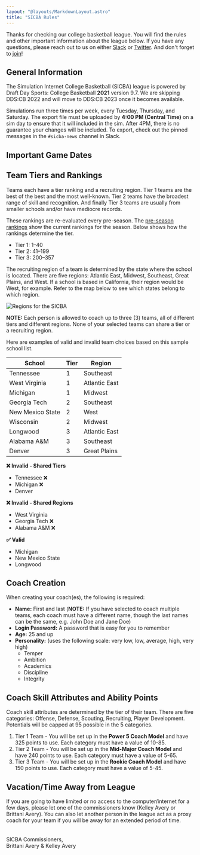 ```yaml
---
layout: "@layouts/MarkdownLayout.astro"
title: "SICBA Rules"
---
```



Thanks for checking our college basketball league. You will find the rules and other important information about the league below. If you have any questions, please reach out to us on either [Slack](https://join.slack.com/t/sibabball/shared_invite/zt-grkrrq9i-je57xB2Y7NGoPTh0GlKNNg) or [Twitter](https://twitter.com/SIBA_AveryINC). And don't forget to [join](/join)!

## General Information

The Simulation Internet College Basketball (SICBA) league is powered by Draft Day Sports: College Basketball **2021** version 9.7. We are skipping DDS:CB 2022 and will move to DDS:CB 2023 once it becomes available.

Simulations run three times per week, every Tuesday, Thursday, and Saturday. The export file must be uploaded by **4:00 PM (Central Time)** on a sim day to ensure that it will included in the sim. After 4PM, there is no guarantee your changes will be included. To export, check out the pinned messages in the `#sicba-news` channel in Slack.

## Important Game Dates

<EventsCalendar league={LEAGUE.college} events={events} client:load />

## Team Tiers and Rankings

Teams each have a tier ranking and a recruiting region. Tier 1 teams are the best of the best and the most well-known. Tier 2 teams have the broadest range of skill and recognition. And finally Tier 3 teams are usually from smaller schools and/or have mediocre records.

These rankings are re-evaluated every pre-season. The [pre-season rankings](/college/rankings) show the current rankings for the season. Below shows how the rankings determine the tier.

- Tier 1: 1–40
- Tier 2: 41–199
- Tier 3: 200–357

The recruiting region of a team is determined by the state where the school is located. There are five regions: Atlantic East, Midwest, Southeast, Great Plains, and West. If a school is based in California, their region would be West, for example. Refer to the map below to see which states belong to which region.

![Regions for the SICBA](/images/recruiting-regions.svg)

**NOTE:** Each person is allowed to coach up to three (3) teams, all of different tiers and different regions. None of your selected teams can share a tier or a recruiting region.

Here are examples of valid and invalid team choices based on this sample school list.

| School           | Tier | Region        |
| ---------------- | ---- | ------------- |
| Tennessee        | 1    | Southeast     |
| West Virginia    | 1    | Atlantic East |
| Michigan         | 1    | Midwest       |
| Georgia Tech     | 2    | Southeast     |
| New Mexico State | 2    | West          |
| Wisconsin        | 2    | Midwest       |
| Longwood         | 3    | Atlantic East |
| Alabama A&M      | 3    | Southeast     |
| Denver           | 3    | Great Plains  |

**❌ Invalid - Shared Tiers**

- Tennessee ❌
- Michigan ❌
- Denver

**❌ Invalid - Shared Regions**

- West Virginia
- Georgia Tech ❌
- Alabama A&M ❌

**✅ Valid**

- Michigan
- New Mexico State
- Longwood

## Coach Creation

When creating your coach(es), the following is required:

- **Name:** First and last (**NOTE:** If you have selected to coach multiple teams, each coach must have a different name, though the last names can be the same, e.g. John Doe and Jane Doe)
- **Login Password:** A password that is easy for you to remember
- **Age:** 25 and up
- **Personality:** (uses the following scale: very low, low, average, high, very high)
  - Temper
  - Ambition
  - Academics
  - Discipline
  - Integrity

## Coach Skill Attributes and Ability Points

Coach skill attributes are determined by the tier of their team. There are five categories: Offense, Defense, Scouting, Recruiting, Player Development. Potentials will be capped at 95 possible in the 5 categories.

1. Tier 1 Team - You will be set up in the **Power 5 Coach Model** and have 325 points to use. Each category must have a value of 10-85.
2. Tier 2 Team - You will be set up in the **Mid-Major Coach Model** and have 240 points to use. Each category must have a value of 5-65.
3. Tier 3 Team - You will be set up in the **Rookie Coach Model** and have 150 points to use. Each category must have a value of 5-45.

## Vacation/Time Away from League

If you are going to have limited or no access to the computer/internet for a few days, please let one of the commissioners know (Kelley Avery or Brittani Avery). You can also let another person in the league act as a proxy coach for your team if you will be away for an extended period of time.
\
\
\
SICBA Commissioners,\
Brittani Avery & Kelley Avery
